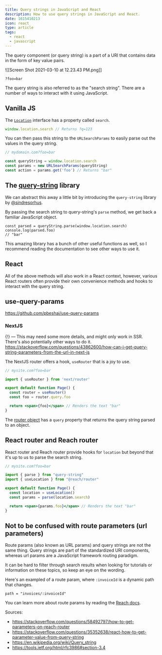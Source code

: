 ```yaml
---
title: Query strings in JavaScript and React
description: How to use query strings in JavaScript and React.
date: 1615410213
icon: react
type: article
tags:
  - react
  - javascript
---
```


The query component (or query string) is a part of a URI that contains data in the form of key value pairs.

![[Screen Shot 2021-03-10 at 12.23.43 PM.png]]

```
?foo=bar
```

The query string is also referred to as the "search string". There are a number of ways to interact with it using JavaScript.

## Vanilla JS

The [`Location`](https://developer.mozilla.org/en-US/docs/Web/API/Location) interface has a property called `search`.

```js
window.location.search // Returns ?q=123
```

You can then pass this string to the `URLSearchParams` to easily parse out the values in the query string.

```js
// mydomain.com?foo=bar

const queryString = window.location.search
const params = new URLSearchParams(queryString)
const action = params.get('foo') // Returns "bar"
```

## The [query-string](https://github.com/sindresorhus/query-string) library

We can abstract this away a little bit by introducing the `query-string` library by [@sindresorhus](https://twitter.com/sindresorhus).

By passing the search string to query-string's `parse` method, we get back a familiar JavaScript object.

```
const parsed = queryString.parse(window.location.search)
console.log(parsed.foo)
// "bar"
```

This amazing library has a bunch of other useful functions as well, so I recommend reading the documentation to see other ways to use it.

## React

All of the above methods will also work in a React context, however, various React routers often provide their own convenience methods and hooks to interact with the query string.

## use-query-params

https://github.com/pbeshai/use-query-params

### NextJS

{!} — This may need some more details, and might only work in SSR. There's also potentially other ways to do it. https://stackoverflow.com/questions/43862600/how-can-i-get-query-string-parameters-from-the-url-in-next-js

The NextJS router offers a hook, `useRouter` that is a joy to use.

```jsx
// mysite.com?foo=bar

import { useRouter } from 'next/router'

export default function Page() {
  const router = useRouter()
  const foo = router.query.foo

  return <span>{foo}</span> // Renders the text "bar"
}

```

The [router object](https://nextjs.org/docs/api-reference/next/router#router-object) has a `query` property that returns the query string parsed to an object.

## React router and Reach router
React router and Reach router provide hooks for `location` but beyond that it's up to us to parse the search string.

```jsx
// mysite.com?foo=bar

import { parse } from "query-string"
import { useLocation } from "@reach/router"

export default function Page() {
  const location = useLocation()
  const params = parse(location.search)

  return <span>{params.foo}</span> // Renders the text "bar"
}
```

## Not to be confused with route parameters (url parameters)

Route params (also known as URL params) and query strings are not the same thing. Query strings are part of the standardized URI components, whereas url params are a JavaScript framework routing paradigm.

It can be hard to filter through search results when looking for tutorials or information on these topics, so keep an eye on the wording.

Here's an exampled of a route param, where `:invoiceId` is a dynamic path that changes.

```
path = "invoices/:invoiceId"
```

You can learn more about route params by reading the [Reach docs](https://reach.tech/router/tutorial/05-url-parameters).


Sources:
- https://stackoverflow.com/questions/58492797/how-to-get-parameters-on-reach-router
- https://stackoverflow.com/questions/35352638/react-how-to-get-parameter-value-from-query-string
- https://en.wikipedia.org/wiki/Query_string
- https://tools.ietf.org/html/rfc3986#section-3.4